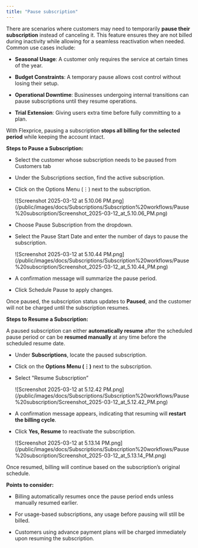 ```yaml
---
title: "Pause subscription"
---
```


There are scenarios where customers may need to temporarily **pause their subscription** instead of canceling it. This feature ensures they are not billed during inactivity while allowing for a seamless reactivation when needed. Common use cases include:

* **Seasonal Usage**: A customer only requires the service at certain times of the year.

* **Budget Constraints**: A temporary pause allows cost control without losing their setup.

* **Operational Downtime**: Businesses undergoing internal transitions can pause subscriptions until they resume operations.

* **Trial Extension**: Giving users extra time before fully committing to a plan.

With Flexprice, pausing a subscription **stops all billing for the selected period** while keeping the account intact.

**Steps to Pause a Subscription:**

* Select the customer whose subscription needs to be paused from Customers tab

* Under the Subscriptions section, find the active subscription.

* Click on the Options Menu (⋮) next to the subscription.

  <Frame>
    ![Screenshot 2025-03-12 at 5.10.06 PM.png](/public/images/docs/Subscriptions/Subscription%20workflows/Pause%20subscription/Screenshot_2025-03-12_at_5.10.06_PM.png)
  </Frame>

* Choose Pause Subscription from the dropdown.

* Select the Pause Start Date and enter the number of days to pause the subscription.

  <Frame>
    ![Screenshot 2025-03-12 at 5.10.44 PM.png](/public/images/docs/Subscriptions/Subscription%20workflows/Pause%20subscription/Screenshot_2025-03-12_at_5.10.44_PM.png)
  </Frame>

* A confirmation message will summarize the pause period.

* Click Schedule Pause to apply changes.

Once paused, the subscription status updates to **Paused**, and the customer will not be charged until the subscription resumes.

**Steps to Resume a Subscription:**

A paused subscription can either **automatically resume** after the scheduled pause period or can be **resumed manually** at any time before the scheduled resume date.

* Under **Subscriptions**, locate the paused subscription.

* Click on the **Options Menu (⋮)** next to the subscription.

* Select "Resume Subscription”

  <Frame>
    ![Screenshot 2025-03-12 at 5.12.42 PM.png](/public/images/docs/Subscriptions/Subscription%20workflows/Pause%20subscription/Screenshot_2025-03-12_at_5.12.42_PM.png)
  </Frame>

* A confirmation message appears, indicating that resuming will **restart the billing cycle**.

* Click **Yes, Resume** to reactivate the subscription.

  <Frame>
    ![Screenshot 2025-03-12 at 5.13.14 PM.png](/public/images/docs/Subscriptions/Subscription%20workflows/Pause%20subscription/Screenshot_2025-03-12_at_5.13.14_PM.png)
  </Frame>

Once resumed, billing will continue based on the subscription’s original schedule.

**Points to consider:**

* Billing automatically resumes once the pause period ends unless manually resumed earlier.

* For usage-based subscriptions, any usage before pausing will still be billed.

* Customers using advance payment plans will be charged immediately upon resuming the subscription.